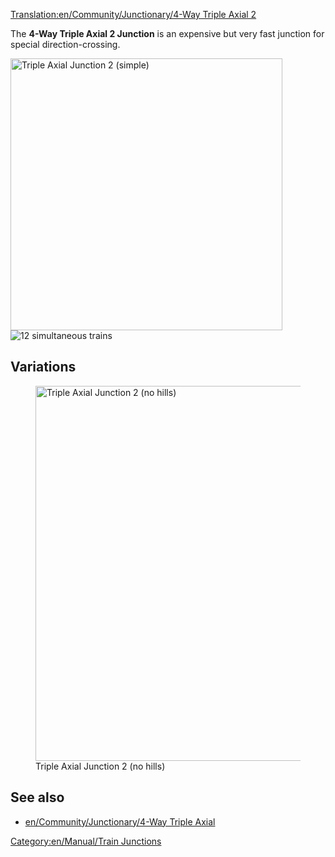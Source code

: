 [[Translation:en/Community/Junctionary/4-Way Triple Axial 2]]

{{en/Community/Junctionary/Navigation}}
The '''4-Way Triple Axial 2 Junction''' is an expensive but very fast junction for special direction-crossing. 

[[File:en/Community/Junctionary/Tripleaxialv2.png|none|thumb|435px|Triple Axial Junction 2 (simple)]]
[[File:en/Community/Junctionary/4wta2.gif|right|thumb|12 simultaneous trains]]

{{en/Community/Junctionary/Junction Criteria|Expensive|3|1|1|1|1|0|1|1|0|0|1|||
*Handles a very large number of trains at a time.
*Uses special directions -> "Top vs Bottom" and "Left vs Right"
*Small Area needed (15x11) 
*None or few sharp corners (see improved version for high speed)
*No Deadlocks or Jamming possible
*No Merging or Splitting of the lines
*Handling of single-lines and dual-lines possible. That's the reason no Splits or Merges are used. Do it by your own wishes.
}}

==Variations==
[[File:en/Community/Junctionary/Tripleaxialv22.png|none|thumb|600px|Triple Axial Junction 2 (no hills)]]

{{en/Community/Junctionary/Junction Criteria|Expensive|3|1|1|0|1|0|1|1|0|0|1|||
*Handles a very large number of trains at a time.
*Uses special directions -> "Top vs Bottom" and "Left vs Right"
*None or few sharp corners (see improved version for high speed)
*No Hills are needed (for extreme high speed)
*No Deadlocks or Jamming possible
*No Merging or Splitting of the lines
*Handling of single-lines and dual-lines possible. That's the reason no Splits or Merges are used. Do it by your own wishes.
*Each line starts one level higher when entering the junction than when leaving.
}}

==See also==
* [[en/Community/Junctionary/4-Way Triple Axial]]

[[Category:en/Manual/Train Junctions]]